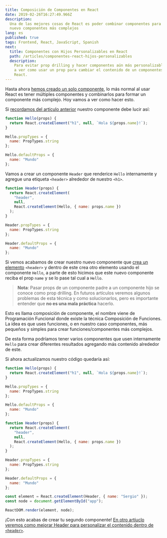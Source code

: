 ```yaml
---
title: Composición de Componentes en React
date: 2019-02-26T16:27:49.966Z
description:
  Una de las mejores cosas de React es poder combinar componentes para crear
  nuevo componentes más complejos
lang: es
published: true
tags: Frontend, React, JavaScript, Spanish
next:
  title: Componentes con Hijos Personalizables en React
  path: /articles/componentes-react-hijos-personalizables
  description:
    Para evitar prop drilling y hacer componentes aún más personalizables vamos
    a ver como usar un prop para cambiar el contenido de un componentes de
    React.
---
```


Hasta ahora [hemos creado un solo componente](/articles/componentes-con-react),
lo más normal al usar React es tener múltiples componentes y combinarlos para
formar un componente más complejo. Hoy vamos a ver como hacer esto.

Si [recordamos del artículo anterior](/articles/tipos-datos-react) nuestro
componente debe lucir así:

```js
function Hello(props) {
  return React.createElement("h1", null, `Hola ${props.name}!`);
}

Hello.propTypes = {
  name: PropTypes.string
};

Hello.defaultProps = {
  name: "Mundo"
};
```

Vamos a crear un componente `Header` que renderice `Hello` internamente y
agregue una etiqueta `<header>` alrededor de nuestro `<h1>`.

```js
function Header(props) {
  return React.createElement(
    "header",
    null,
    React.createElement(Hello, { name: props.name })
  );
}

Header.propTypes = {
  name: PropTypes.string
};

Header.defaultProps = {
  name: "Mundo"
};
```

Si vemos acabamos de crear nuestro nuevo componente que
[crea un elemento](/articles/hola-mundo-react) `<header>` y dentro de este crea
otro elemento usando el componente `Hello`, a parte de esto hicimos que este
nuevo componente reciba el prop `name` y se lo pase tal cual a `Hello`.

> **Nota**: Pasar props de un componente padre a un componente hijo se conoce
> como prop drilling. En futuros artículos veremos algunos problemas de esta
> técnica y como solucionarlos, pero es importante entender que **no es una mala
> práctica** hacerlo.

Esto es llama composición de componente, el nombre viene de Programación
Funcional donde existe la técnica Composición de Funciones. La idea es que uses
funciones, o en nuestro caso componentes, más pequeños y simples para crear
funciones/componentes más complejos.

De esta forma podríamos tener varios componentes que usen internamente `Hello`
para crear diferentes resultados agregando más contenido alrededor de este.

Si ahora actualizamos nuestro código quedaría así:

```js
function Hello(props) {
  return React.createElement("h1", null, `Hola ${props.name}!`);
}

Hello.propTypes = {
  name: PropTypes.string
};

Hello.defaultProps = {
  name: "Mundo"
};

function Header(props) {
  return React.createElement(
    "header",
    null,
    React.createElement(Hello, { name: props.name })
  );
}

Header.propTypes = {
  name: PropTypes.string
};

Header.defaultProps = {
  name: "Mundo"
};

const element = React.createElement(Header, { name: "Sergio" });
const node = document.getElementById("app");

ReactDOM.render(element, node);
```

¡Con esto acabas de crear tu segundo componente!
[En otro artíuclo veremos como mejorar Header para personalizar el contenido dentro de `<header>`](/articles/componentes-react-hijos-personalizables).
